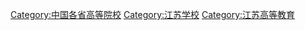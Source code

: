 {{Catnav|頁面分類|各種主題的頁面分類|依中国各省来作的分类|中国各省教育|江蘇教育}}

[[Category:中国各省高等院校|Category:中国各省高等院校]]
[[Category:江苏学校|Category:江苏学校]]
[[Category:江苏高等教育|Category:江苏高等教育]]